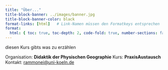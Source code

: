 ```yaml
---
title: "Über..."
title-block-banner: ../images/banner.jpg
title-block-banner-color: black 
format-links: [html]   # Link-Namen müssen den Formatkeys entsprechen
format:
  html: { toc: true, toc-depth: 2, code-fold: true, number-sections: false }
---
```



diesen Kurs gibts was zu erzählen

Organisation: **Didaktik der Physischen Geographie**
Kurs: **PraxisAustausch**
Kontakt: <rammonei@uni-koeln.de>
